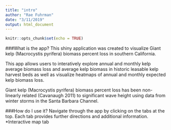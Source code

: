 ```yaml
---
title: "intro"
author: "Rae Fuhrman"
date: "3/11/2019"
output: html_document
---
```


```r
knitr::opts_chunk$set(echo = TRUE)
```

###What is the app?
This shiny application was created to visualize Giant kelp (Macrocystis pyrifera) biomass percent loss in southern California. 

This app allows users to interatively explore annual and monthly kelp average biomass loss and average kelp biomass in historic leasable kelp harvest beds as well as visualize heatmaps of annual and monthly expected kelp biomass loss.   

Giant kelp (Macrocystis pyrifera) biomass percent loss has been non-linearly related (Cavanaugh 2011) to significant wave height using data from  winter storms in the Santa Barbara Channel.

###How do I use it?
Navigate through the app by clicking on the tabs at the top. Each tab provides further directions and additional information. 
*Interactive map tab